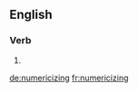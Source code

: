 ==English==

===Verb===
{{head|en}}

# {{present participle of|numericize|lang=en}}

[[de:numericizing]]
[[fr:numericizing]]
